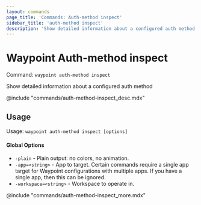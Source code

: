```yaml
---
layout: commands
page_title: 'Commands: Auth-method inspect'
sidebar_title: 'auth-method inspect'
description: 'Show detailed information about a configured auth method'
---
```


# Waypoint Auth-method inspect

Command: `waypoint auth-method inspect`

Show detailed information about a configured auth method

@include "commands/auth-method-inspect_desc.mdx"

## Usage

Usage: `waypoint auth-method inspect [options]`

#### Global Options

- `-plain` - Plain output: no colors, no animation.
- `-app=<string>` - App to target. Certain commands require a single app target for Waypoint configurations with multiple apps. If you have a single app, then this can be ignored.
- `-workspace=<string>` - Workspace to operate in.

@include "commands/auth-method-inspect_more.mdx"

